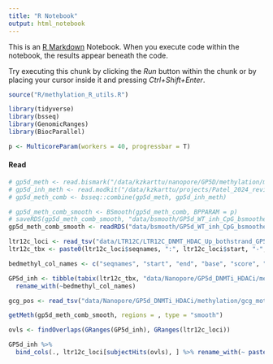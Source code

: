 ```yaml
---
title: "R Notebook"
output: html_notebook
---
```


This is an [R Markdown](http://rmarkdown.rstudio.com) Notebook. When you execute code within the notebook, the results appear beneath the code. 

Try executing this chunk by clicking the *Run* button within the chunk or by placing your cursor inside it and pressing *Ctrl+Shift+Enter*. 

```r
source("R/methylation_R_utils.R")

library(tidyverse)
library(bsseq)
library(GenomicRanges)
library(BiocParallel)

p <- MulticoreParam(workers = 40, progressbar = T)
```

#### Read
```r

# gp5d_meth <- read.bismark("/data/kzkarttu/nanopore/GP5D/methylation/methylation_calls.GP5D.raw.cpg.mfreq.txt.gz")
# gp5d_inh_meth <- read.modkit("/data/kzkarttu/projects/Patel_2024_revision/data/Nanopore/GP5d_DNMTi_HDACi/methylation/GP5d_DNMTi_HDACi_bedMethyl_no_GCG.bed.gz")
# gp5d_meth_comb <- bsseq::combine(gp5d_meth, gp5d_inh_meth)

# gp5d_meth_comb_smooth <- BSmooth(gp5d_meth_comb, BPPARAM = p)
# saveRDS(gp5d_meth_comb_smooth, "data/bsmooth/GP5d_WT_inh_CpG_bsmoothed.rds")
gp5d_meth_comb_smooth <- readRDS("data/bsmooth/GP5d_WT_inh_CpG_bsmoothed.rds")

```

```r
ltr12c_loci <- read_tsv("data/LTR12C/LTR12C_DNMT_HDAC_Up_bothstrand_GP5d.bed", col_names = c("seqnames", "start", "end", "name", "width", "strand"))
ltr12c_tbx <- paste0(ltr12c_loci$seqnames, ":", ltr12c_loci$start, "-", ltr12c_loci$end)

bedmethyl_col_names <- c("seqnames", "start", "end", "base", "score", "strand", "start_pos", "end_pos", "color", "n_valid_cov", "frac_mod", "n_mod", "n_canonical", "n_other_mod", "n_del", "n_fail", "n_diff", "n_nocall")

GP5d_inh <- tibble(tabix(ltr12c_tbx, "data/Nanopore/GP5d_DNMTi_HDACi/methylation/GP5d_DNMTi_HDACi_bedMethyl.bed.gz")) %>%
  rename_with(~bedmethyl_col_names)

gcg_pos <- read_tsv("data/Nanopore/GP5d_DNMTi_HDACi/methylation/gcg_motifs.bed", col_names = bedmethyl_col_names[1:6])

getMeth(gp5d_meth_comb_smooth, regions = , type = "smooth")
```



```r
ovls <- findOverlaps(GRanges(GP5d_inh), GRanges(ltr12c_loci))

GP5d_inh %>%
  bind_cols(., ltr12c_loci[subjectHits(ovls), ] %>% rename_with(~ paste0("ltr12c_", colnames(ltr12c_loci))))
```

